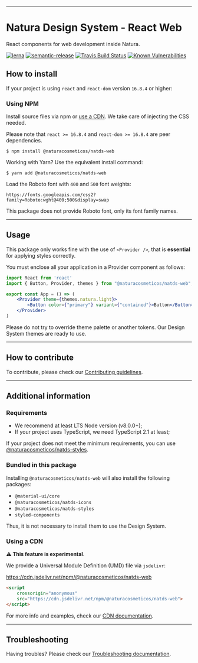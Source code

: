 
<Meta title="Documentation|Getting started" />

---

# Natura Design System - React Web

React components for web development inside Natura.

[![lerna](https://img.shields.io/badge/maintained%20with-lerna-cc00ff.svg)](https://lerna.js.org/)
[![semantic-release](https://img.shields.io/badge/%20%20%F0%9F%93%A6%F0%9F%9A%80-semantic--release-e10079.svg)](https://github.com/semantic-release/semantic-release)
[![Travis Build Status](https://travis-ci.org/natura-cosmeticos/natds-js.svg?branch=main)](https://travis-ci.org/natura-cosmeticos/natds-js)
[![Known Vulnerabilities](https://snyk.io/test/github/natura-cosmeticos/natds-js/badge.svg?targetFile=package.json)](https://snyk.io/test/github/natura-cosmeticos/natds-js?targetFile=package.json)

## How to install

If your project is using `react` and `react-dom` version `16.8.4` or higher:

### Using NPM

Install source files via npm or [use a CDN](./docs/using-cdn.md). We take care of injecting the CSS needed.

Please note that `react >= 16.8.4` and `react-dom >= 16.8.4` are peer dependencies.

```shell script
$ npm install @naturacosmeticos/natds-web
```

Working with Yarn? Use the equivalent install command:

```shell script
$ yarn add @naturacosmeticos/natds-web
```

Load the Roboto font with `400` and `500` font weights:

```
https://fonts.googleapis.com/css2?family=Roboto:wght@400;500&display=swap
```

This package does not provide Roboto font, only its font family names.

---

## Usage

This package only works fine with the use of `<Provider />`, that is **essential** for applying styles correctly.

You must enclose all your application in a Provider component as follows:

```jsx highlight-line="4"
import React from 'react'
import { Button, Provider, themes } from "@naturacosmeticos/natds-web";

export const App = () => (
    <Provider theme={themes.natura.light}>
        <Button color={"primary"} variant={"contained"}>Button</Button>
    </Provider>
)
```

Please do not try to override theme palette or another tokens. Our Design System themes are ready to use.

---

## How to contribute

To contribute, please check our [Contributing guidelines](https://github.com/natura-cosmeticos/natds-js/blob/main/CONTRIBUTING.md).

---

## Additional information

### Requirements

- We recommend at least LTS Node version (v8.0.0+);
- If your project uses TypeScript, we need TypeScript 2.1 at least;

If your project does not meet the minimum requirements, you can use [@naturacosmeticos/natds-styles](../styles/README.md).

### Bundled in this package

Installing `@naturacosmeticos/natds-web` will also install the following packages:

- `@material-ui/core`
- `@naturacosmeticos/natds-icons`
- `@naturacosmeticos/natds-styles`
- `styled-components`

Thus, it is not necessary to install them to use the Design System.

### Using a CDN

**⚠️ This feature is experimental**.

We provide a Universal Module Definition (UMD) file via `jsdelivr`:

https://cdn.jsdelivr.net/npm/@naturacosmeticos/natds-web

```html
<script
    crossorigin="anonymous"
    src="https://cdn.jsdelivr.net/npm/@naturacosmeticos/natds-web">
</script>
```

For more info and examples, check our [CDN documentation](./docs/using-cdn.md).

---

## Troubleshooting

Having troubles? Please check our [Troubleshooting documentation](../../TROUBLESHOOTING.md).
